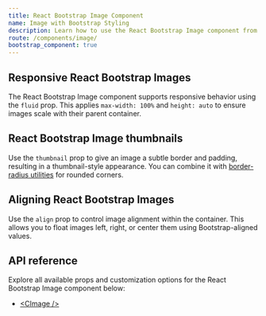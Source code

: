 ```yaml
---
title: React Bootstrap Image Component
name: Image with Bootstrap Styling
description: Learn how to use the React Bootstrap Image component from CoreUI to create responsive, aligned, and styled images using Bootstrap-friendly utilities and props.
route: /components/image/
bootstrap_component: true
---
```


## Responsive React Bootstrap Images

The React Bootstrap Image component supports responsive behavior using the `fluid` prop. This applies `max-width: 100%` and `height: auto` to ensure images scale with their parent container.

<ExampleSnippet className="theme-bootstrap" component="ImageResponsiveExample" componentName="React Bootstrap Image" />

## React Bootstrap Image thumbnails

Use the `thumbnail` prop to give an image a subtle border and padding, resulting in a thumbnail-style appearance. You can combine it with [border-radius utilities](https://coreui.io/bootstrap/docs/utilities/borders) for rounded corners.

<ExampleSnippet className="theme-bootstrap" component="ImageThumbnailExample" componentName="React Bootstrap Image" />

## Aligning React Bootstrap Images

Use the `align` prop to control image alignment within the container. This allows you to float images left, right, or center them using Bootstrap-aligned values.

<ExampleSnippet className="theme-bootstrap" component="ImageAligningExample" componentName="React Bootstrap Image" />

<ExampleSnippet className="theme-bootstrap" component="ImageAligning2Example" componentName="React Bootstrap Image" />

<ExampleSnippet className="theme-bootstrap" component="ImageAligning3Example" componentName="React Bootstrap Image" />

## API reference

Explore all available props and customization options for the React Bootstrap Image component below:

- [&lt;CImage /&gt;](../api/#cimage)
